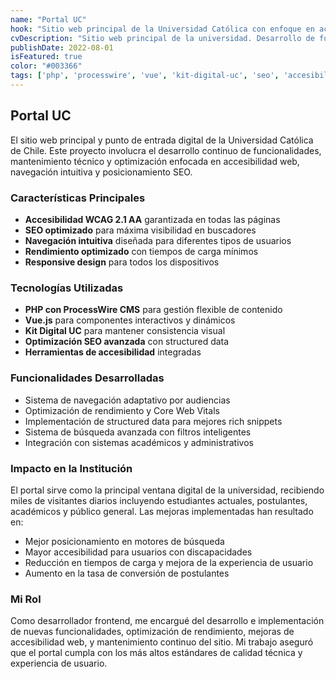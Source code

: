 ```yaml
---
name: "Portal UC"
hook: "Sitio web principal de la Universidad Católica con enfoque en accesibilidad y SEO"
cvDescription: "Sitio web principal de la universidad. Desarrollo de funcionalidades y mantenimiento enfocado en accesibilidad, navegación y SEO."
publishDate: 2022-08-01
isFeatured: true
color: "#003366"
tags: ['php', 'processwire', 'vue', 'kit-digital-uc', 'seo', 'accesibilidad']
---
```


## Portal UC

El sitio web principal y punto de entrada digital de la Universidad Católica de Chile. Este proyecto involucra el desarrollo continuo de funcionalidades, mantenimiento técnico y optimización enfocada en accesibilidad web, navegación intuitiva y posicionamiento SEO.

### Características Principales

- **Accesibilidad WCAG 2.1 AA** garantizada en todas las páginas
- **SEO optimizado** para máxima visibilidad en buscadores
- **Navegación intuitiva** diseñada para diferentes tipos de usuarios
- **Rendimiento optimizado** con tiempos de carga mínimos
- **Responsive design** para todos los dispositivos

### Tecnologías Utilizadas

- **PHP con ProcessWire CMS** para gestión flexible de contenido
- **Vue.js** para componentes interactivos y dinámicos
- **Kit Digital UC** para mantener consistencia visual
- **Optimización SEO avanzada** con structured data
- **Herramientas de accesibilidad** integradas

### Funcionalidades Desarrolladas

- Sistema de navegación adaptativo por audiencias
- Optimización de rendimiento y Core Web Vitals
- Implementación de structured data para mejores rich snippets
- Sistema de búsqueda avanzada con filtros inteligentes
- Integración con sistemas académicos y administrativos

### Impacto en la Institución

El portal sirve como la principal ventana digital de la universidad, recibiendo miles de visitantes diarios incluyendo estudiantes actuales, postulantes, académicos y público general. Las mejoras implementadas han resultado en:

- Mejor posicionamiento en motores de búsqueda
- Mayor accesibilidad para usuarios con discapacidades
- Reducción en tiempos de carga y mejora de la experiencia de usuario
- Aumento en la tasa de conversión de postulantes

### Mi Rol

Como desarrollador frontend, me encargué del desarrollo e implementación de nuevas funcionalidades, optimización de rendimiento, mejoras de accesibilidad web, y mantenimiento continuo del sitio. Mi trabajo aseguró que el portal cumpla con los más altos estándares de calidad técnica y experiencia de usuario.